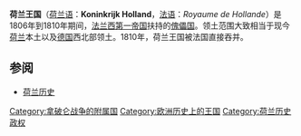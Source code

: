 {{about|存在于1806年—1810年，[[法兰西第一帝国|法兰西第一帝国]]扶持的荷兰君主国|现今荷兰主权国家|荷兰王国}}
{{Infobox country
 |conventional_long_name = 荷兰王国
 |native_name            = {{ubl|{{native name|nl|Koningrijk Holland}}|{{native name|fr|Royaume de Hollande}}}}
 |common_name            = 荷兰
 |life_span              = 1806年—1810年
 |image_flag             = Flag of the Netherlands.svg
 |image_coat             = Coat of Arms of the Kingdom of Holland (1808).svg
 |coa_size               = 75
 |symbol_type            = [[荷兰国徽|国徽]]
 |image_map              = 1807koninkrijk holland crop.png
 |national_motto         = “[[團結就是力量_(格言)|團結就是力量]]”
 
 |status                 = 法国[[傀儡国|傀儡国]]
 |government_type        = 君主立宪制
 |date_event1            = {{start date|1806|06|05|df=y}}
 |date_event2            = {{end date|1810|07|09|df=y}}
 |event1                 = 成立
 |event2                 = 解体
 |capital                = {{ubl|[[海牙|海牙]]|[[乌得勒支|乌得勒支]] (1808年)|[[阿姆斯特丹|阿姆斯特丹]] (1808年)}}
 |common_languages       = [[荷兰语|荷兰语]]、[[法语|法语]]
 |title_leader           = [[荷兰君主列表|荷兰国王]]
 |year_leader1           = 1806年—1810年
 |year_leader2           = 1810年
 |leader1                = [[路易·波拿巴|路德维克一世]]
 |leader2                = [[拿破仑·路易·波拿巴|路德维克二世]]
 |era                    = [[拿破仑时代|拿破仑时代]]
 |currency               = [[荷兰盾|荷兰盾]]
 |p1                     = 巴达维亚共和国
 |flag_p1                = Flag of the navy of the Batavian Republic.svg
 |s1                     = 法兰西第一帝国
 |flag_s1                = Flag of France (1794–1958).svg
 |today                  = {{NL}}<br>{{GER}}
}}
'''荷兰王国'''（[[荷兰语|荷兰语]]：'''Koninkrijk Holland'''，[[法语|法语]]：''Royaume de Hollande''）是1806年到1810年期间，[[法兰西第一帝国|法兰西第一帝国]]扶持的[[傀儡国|傀儡国]]。领土范围大致相当于现今[[荷兰|荷兰]]本土以及[[德国|德国]]西北部领土。1810年，荷兰王国被法国直接吞并。

== 参阅 ==
*[[荷兰历史|荷兰历史]]

{{荷兰主题}}
{{法国大革命战争和拿破仑战争的附庸国}}
{{History of the Low Countries}}

{{Authority control}}
[[Category:拿破仑战争的附属国|Category:拿破仑战争的附属国]]
[[Category:欧洲历史上的王国|Category:欧洲历史上的王国]]
[[Category:荷兰历史政权|Category:荷兰历史政权]]